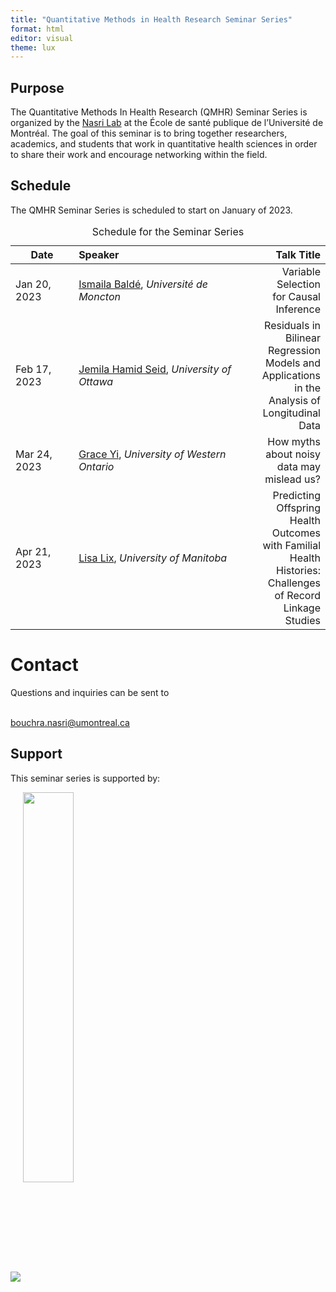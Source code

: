 ```yaml
---
title: "Quantitative Methods in Health Research Seminar Series"
format: html
editor: visual
theme: lux
---
```


## Purpose

The Quantitative Methods In Health Research (QMHR) Seminar Series is organized by the [Nasri Lab](https://www.bouchrarnasri.com/) at the École de santé publique de l'Université de Montréal. The goal of this seminar is to bring together researchers, academics, and students that work in quantitative health sciences in order to share their work and encourage networking within the field.

## Schedule

The QMHR Seminar Series is scheduled to start on January of 2023.

| Date         | Speaker                                                                                                      |                              Talk Title |
|---------------|:------------------------------------------|--------------:|
| Jan 20, 2023 | [Ismaila Baldé](https://www.researchgate.net/profile/Ismaila-Balde-3), *Université de Moncton*               | Variable Selection for Causal Inference |
| Feb 17, 2023 | [Jemila Hamid Seid](https://science.uottawa.ca/mathstat/en/people/hamid-jemila-seid), *University of Ottawa* |                                     Residuals in Bilinear Regression Models and Applications in the Analysis of Longitudinal Data  |
| Mar 24, 2023 | [Grace Yi](https://www.csd.uwo.ca/people/faculty/bios/yi.html), *University of Western Ontario*              |                                                                   How myths about noisy data may mislead us?     |
| Apr 21, 2023 | [Lisa Lix](https://umanitoba.ca/medicine/faculty-staff/lisa-lix), _University of Manitoba_                                                                                                        | Predicting Offspring Health Outcomes with Familial Health Histories: Challenges of Record Linkage Studies |

: Schedule for the Seminar Series

# Contact

Questions and inquiries can be sent to

<!-- <a href = "mailto: qmhs.seminar@gmail.com">qmhs.seminar@gmail.com</a> -->

<br> <a href = "mailto: bouchra.nasri@umontreal.ca">bouchra.nasri\@umontreal.ca</a>

## Support

This seminar series is supported by:

![](images/logos.png) <img src="images/crm.png" width="40%" align="center"/>

